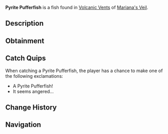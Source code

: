 {{FishInfobox
|image          = Pyrite Pufferfish.png
|rarity         = Rare
|sea            = First Sea
|location       = [[Volcanic Vents]]
|sublocation    = 
|sources        = Fishing Rod
|radar_location = 
|xp             = 250
|weather        = 
|time           = Night
|season         = Autumn
|bait           = Shrimp
|base_weight    = 19
|base_value     = 1100
|weight_range   = 11.5
|base_chance    = 20
|base_resil     = 60
}}
'''Pyrite Pufferfish''' is a {{Rarity|Rare}} fish found in [[Volcanic Vents]] of [[Mariana's Veil]].

== Description ==
{{Description|A round, spiky fish with a flaming sheen. Its body hardens when threatened.|Bestiary Entry}}

== Obtainment ==
{{Description|Found absent from the crowd, it prefers to avoid direct sunlight.|Bestiary Hint}}
{{Fish Availability|
Mariana's Veil/Volcanic Vents
|top_rods      = 
Krampus's Rod\233277.65\269323.6;
Magma Rod\224549.34\259246.28;
Plastic Rod\205300.91\237022.76;
Rapid Rod\161489.27\299692.53;
Great Rod of Oscar\153199.24\134927.09;
Buddy Bond Rod\152509.25\209322.51;
Firefly Rod\148371.58\286003.39;
Fast Rod\142418.55\269988.51;
Frog Rod\109625.17\208481.81;
Lucky Rod\122790.47\237368.82;
Long Rod\107446.74\207227.13;
Astralhook Rod\140684.49\134016.76;
Ethereal Prism Rod\140213.07\134263.53;
Seraphic Rod\133259.88\133967.36;
No-Life Rod\130010.49\137767.65;
Rod Of The Forgotten Fang\124622.04\129013.23;
Challenger's Rod\119163.23\128033.71;
Trident Rod\117911.51\156448.38;
Free Spirit Rod\114465.19\153222.55;
Rod Of The Depths\111687.34\119278.79;
Rod Of The Exalted One\111213.51\121884.74;
Zeus Rod\108077.3\118472.43;
Verdant Shear Rod\105924.14\118870.58;
Blazebringer Rod\102828.64\114089.56;
Depthseeker Rod\96828.93\109191.97;
Training Rod\88957.9\176224.1;
Avalanche Rod\87364.88\99088.85;
Volcanic Rod\84210.38\93704.71;
Steady Rod\33828.27\36373.13
|recommended   = Ethereal Prism Rod
}}

== Catch Quips ==
When catching a Pyrite Pufferfish, the player has a chance to make one of the following exclamations:
* A Pyrite Pufferfish!
* It seems angered...

== Change History ==
{{Change History|{{subst:Current Version}}}}

== Navigation ==
{{Fish Navbox|Volcanic Vents}}